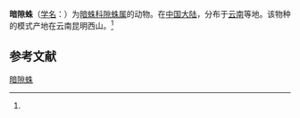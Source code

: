 {{Speciesbox
| name = 暗隙蛛
| status = 
| status_system = 
| image = 
| genus = Coelotes
| species = involutus
| authority = (Wang et al, 1990)<ref name='id14086'>{{cite web| url =http://www.bioinfo.cn/db05/BjdwSpecies.php?action=view&id=14086| title =暗隙蛛| work =《中国动物物种编目数据库》| publisher =中国科学院微生物研究所| author =中国科学院动物研究所| accessdate =2009-04-28| deadurl =yes| archiveurl =https://web.archive.org/web/20160305033828/http://www.bioinfo.cn/db05/BjdwSpecies.php?action=view&id=14086| archivedate =2016-03-05}}</ref>
}}

'''暗隙蛛'''（[[学名|学名]]：{{lang|la|''Coelotes involutus''}}）为[[暗蛛科|暗蛛科]][[隙蛛属|隙蛛属]]的动物。在[[中国大陆|中国大陆]]，分布于[[云南|云南]]等地。该物种的模式产地在云南昆明西山。<ref name='id14086'/>

== 参考文献 ==
{{reflist}}

{{Wikispecies|Coelotes involutus}}

[[Category:隙蛛属|暗隙蛛]]


{{蜘蛛小作品}}